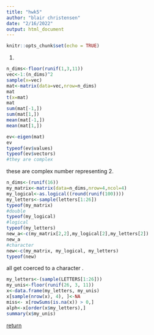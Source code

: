 ```yaml
---
title: "hwk5"
author: "blair christensen"
date: "2/16/2022"
output: html_document
---
```


```r
knitr::opts_chunk$set(echo = TRUE)
```
1.
```r
n_dims<-floor(runif(1,3,11))
vec<-1:(n_dims)^2
sample(x=vec)
mat<-matrix(data=vec,nrow=n_dims)
mat
t(x=mat)
mat
sum(mat[-1,])
sum(mat[1,])
mean(mat[-1,])
mean(mat[1,])

ev<-eigen(mat)
ev
typeof(ev$values)
typeof(ev$vectors)
#they are complex 
```
these are complex number representing
2.
```r
n_dims<-(runif(16))
my_matrix<-matrix(data=n_dims,nrow=4,ncol=4)
my_logical<-as.logical((round(runif(100))))
my_letters<-sample(letters[1:26])
typeof(my_matrix)
#double
typeof(my_logical)
#logical
typeof(my_letters)
new_a<-c(my_matrix[2,2],my_logical[2],my_letters[2])
new_a
#character
new<-c(my_matrix, my_logical, my_letters)
typeof(new)
```
all get coerced to a character
\n\n
3.
```r

my_letters<-(sample(LETTERS[1:26]))
my_unis<-floor(runif(26, 3, 11))
x<-data.frame(my_letters, my_unis)
x[sample(nrow(x), 4), ]<-NA
miss<- x[rowSums(is.na(x)) > 0,]
alph<-x[order(x$my_letters),]
summary(x$my_unis)
```

[return](index.html)
